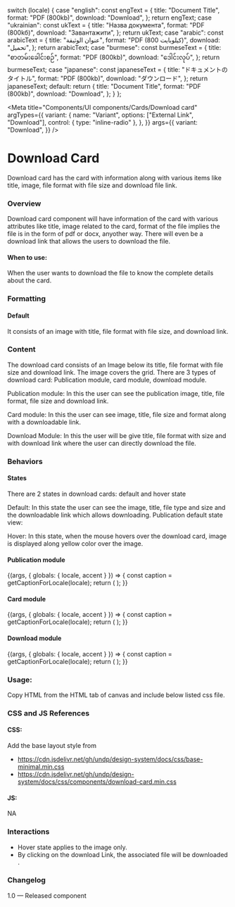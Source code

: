 
  switch (locale) {
    case "english":
      const engText = {
        title: "Document Title",
        format: "PDF (800kb)",
        download: "Download",
      };
      return engText;
    case "ukrainian":
      const ukText = {
        title: "Назва документа",
        format: "PDF (800kб)",
        download: "Завантажити",
      };
      return ukText;
    case "arabic":
      const arabicText = {
        title: "عنوان الوثيقة",
        format: "PDF (800 كيلوبايت)",
        download: "تحميل",
      };
      return arabicText;
    case "burmese":
      const burmeseText = {
        title: "စာတမ်းခေါင်းစဉ်",
        format: "PDF (800kb)",
        download: "ဒေါင်းလုပ်",
      };
      return burmeseText;
    case "japanese":
      const japaneseText = {
        title: "ドキュメントのタイトル",
        format: "PDF (800kb)",
        download: "ダウンロード",
      };
      return japaneseText;
    default:
      return {
        title: "Document Title",
        format: "PDF (800kb)",
        download: "Download",
      };
  }
};

<Meta
  title="Components/UI components/Cards/Download card"
  argTypes={{
    variant: {
      name: "Variant",
      options: ["External Link", "Download"],
      control: { type: "inline-radio" },
    },
  }}
  args={{
    variant: "Download",
  }}
/>

# Download Card

Download card has the card with information along with various items like title, image, file format with file size and download file link.

### Overview

Download card component will have information of the card with various attributes like title, image related to the card, format of the file implies the file is in the form of pdf or docx, anyother way. There will even be a download link that allows the users to download the file.

#### When to use:

When the user wants to download the file to know the complete details about the card.

### Formatting

#### Default

It consists of an image with title, file format with file size, and download link.

### Content

The download card consists of an Image below its title, file format with file size and download link. The image covers the grid. There are 3 types of download card: Publication module, card module, download module.

Publication module: In this the user can see the publication image, title, file format, file size and download link.

Card module: In this the user can see image, title, file size and format along with a downloadable link.

Download Module: In this the user will be give title, file format with size and with download link where the user can directly download the file.

### Behaviors

#### States

There are 2 states in download cards: default and hover state

Default: In this state the user can see the image, title, file type and size and the downloadable link which allows downloading.
Publication default state view:

Hover: In this state, when the mouse hovers over the download card, image is displayed along yellow color over the image.

#### Publication module

<Canvas>
  <Story name="Publication module">
    {(args, { globals: { locale, accent } }) => {
      const caption = getCaptionForLocale(locale);
      return (
        <DownloadCard
          title={caption.title}
          format={caption.format}
          download={caption.download}
          image
          {...args}
        ></DownloadCard>
      );
    }}
  </Story>
</Canvas>

<Anchor storyId="components-ui-components-cards-download-card--card-module"></Anchor>

#### Card module

<Canvas>
  <Story name="Card module">
    {(args, { globals: { locale, accent } }) => {
      const caption = getCaptionForLocale(locale);
      return (
        <DownloadCard
          title={caption.title}
          format={caption.format}
          download={caption.download}
          image2={img}
          {...args}
        ></DownloadCard>
      );
    }}
  </Story>
</Canvas>

<Anchor storyId="components-ui-components-cards-download-card--download-module"></Anchor>

#### Download module

<Canvas>
  <Story name="Download module">
    {(args, { globals: { locale, accent } }) => {
      const caption = getCaptionForLocale(locale);
      return (
        <DownloadCard
          title={caption.title}
          format={caption.format}
          download={caption.download}
          alt={"feature card"}
          {...args}
        ></DownloadCard>
      );
    }}
  </Story>
</Canvas>

### Usage:

Copy HTML from the HTML tab of canvas and include below listed css file.

### CSS and JS References

#### CSS:

Add the base layout style from

- https://cdn.jsdelivr.net/gh/undp/design-system/docs/css/base-minimal.min.css
- https://cdn.jsdelivr.net/gh/undp/design-system/docs/css/components/download-card.min.css

#### JS:

NA

### Interactions

- Hover state applies to the image only.
- By clicking on the download Link, the associated file will be downloaded .

### Changelog

1.0 — Released component
